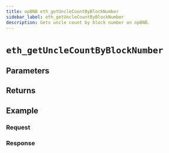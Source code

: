 ```yaml
---
title: opBNB eth_getUncleCountByBlockNumber
sidebar_label: eth_getUncleCountByBlockNumber
description: Gets uncle count by block number on opBNB.
---
```




# `eth_getUncleCountByBlockNumber`

<Description />

## Parameters


<Params />

## Returns


<Returns />

## Example


<Example />

### Request


<Request />

### Response


<Response />
